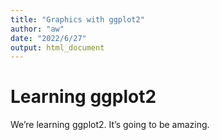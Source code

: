 ```yaml
---
title: "Graphics with ggplot2"
author: "aw"
date: "2022/6/27"
output: html_document
---
```


# Learning ggplot2

We're learning ggplot2. It's going to be amazing.
